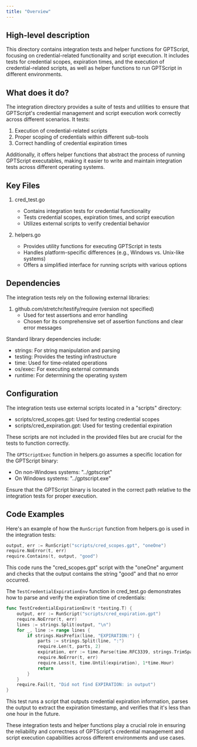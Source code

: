 ```yaml
---
title: "Overview"
---
```


## High-level description
This directory contains integration tests and helper functions for GPTScript, focusing on credential-related functionality and script execution. It includes tests for credential scopes, expiration times, and the execution of credential-related scripts, as well as helper functions to run GPTScript in different environments.

## What does it do?
The integration directory provides a suite of tests and utilities to ensure that GPTScript's credential management and script execution work correctly across different scenarios. It tests:

1. Execution of credential-related scripts
2. Proper scoping of credentials within different sub-tools
3. Correct handling of credential expiration times

Additionally, it offers helper functions that abstract the process of running GPTScript executables, making it easier to write and maintain integration tests across different operating systems.

## Key Files

1. cred_test.go
   - Contains integration tests for credential functionality
   - Tests credential scopes, expiration times, and script execution
   - Utilizes external scripts to verify credential behavior

2. helpers.go
   - Provides utility functions for executing GPTScript in tests
   - Handles platform-specific differences (e.g., Windows vs. Unix-like systems)
   - Offers a simplified interface for running scripts with various options

## Dependencies
The integration tests rely on the following external libraries:

1. github.com/stretchr/testify/require (version not specified)
   - Used for test assertions and error handling
   - Chosen for its comprehensive set of assertion functions and clear error messages

Standard library dependencies include:
- strings: For string manipulation and parsing
- testing: Provides the testing infrastructure
- time: Used for time-related operations
- os/exec: For executing external commands
- runtime: For determining the operating system

## Configuration
The integration tests use external scripts located in a "scripts" directory:
- scripts/cred_scopes.gpt: Used for testing credential scopes
- scripts/cred_expiration.gpt: Used for testing credential expiration

These scripts are not included in the provided files but are crucial for the tests to function correctly.

The `GPTScriptExec` function in helpers.go assumes a specific location for the GPTScript binary:
- On non-Windows systems: "../gptscript"
- On Windows systems: "../gptscript.exe"

Ensure that the GPTScript binary is located in the correct path relative to the integration tests for proper execution.

## Code Examples

Here's an example of how the `RunScript` function from helpers.go is used in the integration tests:

```go
output, err := RunScript("scripts/cred_scopes.gpt", "oneOne")
require.NoError(t, err)
require.Contains(t, output, "good")
```

This code runs the "cred_scopes.gpt" script with the "oneOne" argument and checks that the output contains the string "good" and that no error occurred.

The `TestCredentialExpirationEnv` function in cred_test.go demonstrates how to parse and verify the expiration time of credentials:

```go
func TestCredentialExpirationEnv(t *testing.T) {
    output, err := RunScript("scripts/cred_expiration.gpt")
    require.NoError(t, err)
    lines := strings.Split(output, "\n")
    for _, line := range lines {
        if strings.HasPrefix(line, "EXPIRATION:") {
            parts := strings.Split(line, ":")
            require.Len(t, parts, 2)
            expiration, err := time.Parse(time.RFC3339, strings.TrimSpace(parts[1]))
            require.NoError(t, err)
            require.Less(t, time.Until(expiration), 1*time.Hour)
            return
        }
    }
    require.Fail(t, "Did not find EXPIRATION: in output")
}
```

This test runs a script that outputs credential expiration information, parses the output to extract the expiration timestamp, and verifies that it's less than one hour in the future.

These integration tests and helper functions play a crucial role in ensuring the reliability and correctness of GPTScript's credential management and script execution capabilities across different environments and use cases.